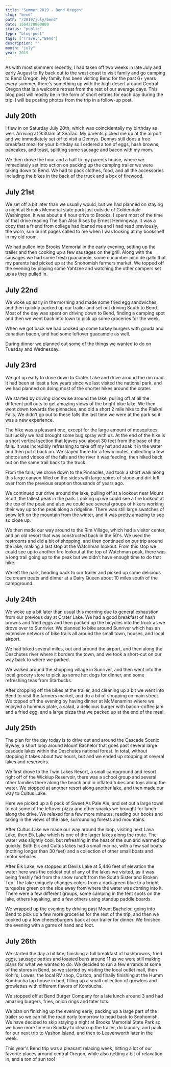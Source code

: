 ```yaml
---
title: "Summer 2019 - Bend Oregon"
slug: "bend"
path: "/2019/july/bend"
date: 1564228800000
status: "public"
type: "blog-post"
tags: ["Travel","Bend"]
description: ""
month: "july"
year: 2019
---
```




As with most summers recently, I had taken off two weeks in late July and early
August to fly back out to the west coast to visit family and go camping to Bend
Oregon. My family has been visiting Bend for the past 6+ years every summer,
there's something up with the high desert around Central Oregon that is a
welcome retreat from the rest of our average days. This blog post will mostly be
in the form of short entries for each day during the trip. I will be posting
photos from the trip in a follow-up post.

## July 20th

I flew in on Saturday July 20th, which was coincidentally my birthday as well.
Arriving at 9:30am at SeaTac. My parents picked me up at the airport and we
immediately set off to visit a Dennys. Dennys still does a free breakfast meal
for your birthday so I ordered a ton of eggs, hash browns, pancakes, and toast,
splitting some sausage and bacon with my mom.

We then drove the hour and a half to my parents house, where we immediately set
into action on packing up the camping trailer we were taking down to Bend. We
had to pack clothes, food, and all the accessories including the bikes in the
back of the truck and a box of firewood.

## July 21st

We set off a bit later than we usually would, but we had planned on staying a
night at Brooks Memorial state park just outside of Goldendale Washington. It
was about a 4 hour drive to Brooks, I spent most of the time of that drive
reading The Sun Also Rises by Ernest Hemingway. It was a copy that a friend from
college had loaned me and I had read previously, the worn, sun burnt pages
called to me when I was looking at my bookshelf in my old room.

We had pulled into Brooks Memorial in the early evening, setting up the trailer
and then cooking up a few sausages on the grill. Along with the sausages we had
some fresh guacamole, some cucumber pico de gallo that my parents had picked up
at the Snohomish farmers market. We topped off the evening by playing some
Yahtzee and watching the other campers set up as they pulled in.

## July 22nd

We woke up early in the morning and made some fried egg sandwiches, and then
quickly packed up our trailer and set out driving South to Bend. Most of the day
was spent on driving down to Bend, finding a camping spot and then we went back
into town to pick up some groceries for the week.

When we got back we had cooked up some turkey burgers with gouda and canadian
bacon, and had some leftover guacamole as well.

During dinner we planned out some of the things we wanted to do on Tuesday and
Wednesday.

## July 23rd

We got up early to drive down to Crater Lake and drive around the rim road. It
had been at least a few years since we last visited the national park, and we
had planned on doing most of the shorter hikes around the crater.

We started by driving clockwise around the lake, pulling off at all the
different pull outs to get amazing views of the bright blue lake. We then went
down towards the pinnacles, and did a short 2 mile hike to the Plaikni Falls. We
didn't go out to these falls the last time we were at the park so it was a new
experience.

The hike was a pleasant one, except for the large amount of mosquitoes, but
luckily we had brought some bug spray with us. At the end of the hike is a short
vertical section that leaves you about 30 feet from the base of the falls. It
was incredibly refreshing to take off my hat and soak it in the water and then
put it back on. We stayed there for a few minutes, collecting a few photos and
videos of the falls and the river it was feeding, then hiked back out on the
same trail back to the truck.

From the falls, we drove down to the Pinnacles, and took a short walk along this
large canyon filled on the sides with large spires of stone and dirt left over
from the previous eruption thousands of years ago.

We continued our drive around the lake, pulling off at a lookout near Mount
Scott, the tallest peak in the park. Looking up we could see a fire lookout at
the top of the peak and also we could see several groups of hikers working their
way up to the peak along a ridgeline. There was still large swatches of snow
left on the mountain from the winter, and it was pretty amazing to see so close
up.

We then made our way around to the Rim Village, which had a visitor center, and
an old resort that was constructed back in the 50's. We used the restrooms and
did a bit of shopping, and then continued on our trip around the lake, making a
last stop at the Watchman lookout. From this stop we could see up to another
fire lookout at the top of Watchman peak, there was a long trail going up to the
peak but we didn't have enough time to do that hike.

We left the park, heading back to our trailer and picked up some delicious ice
cream treats and dinner at a Dairy Queen about 10 miles south of the campground.

## July 24th

We woke up a bit later than usual this morning due to general exhaustion from
our previous day at Crater Lake. We had a good breakfast of hash browns and
fried eggs and then packed up the bicycles into the truck as we drove over to
Sunrivier. We planned to bike around Sunriver which has an extensive network of
bike trails all around the small town, houses, and local airport.

We had biked several miles, out and around the airport, and then along the
Deschutes river where it borders the town, and we took a short-cut on our way
back to where we parked.

We walked around the shopping village in Sunriver, and then went into the local
grocery store to pick up some hot dogs for dinner, and some refreshing teas from
Starbucks.

After dropping off the bikes at the trailer, and cleaning up a bit we went into
Bend to visit the farmers market, and do a bit of shopping on main street. We
topped off the evening by having dinner at McMenamins where we enjoyed a hummus
plate, a salad, a delicious burger with bacon-coffee jam and a fried egg, and a
large pizza that we packed up at the end of the meal.

## July 25th

The plan for the day today is to drive out and around the Cascade Scenic Byway,
a short loop around Mount Bachelor that goes past several large cascade lakes
within the Deschutes national forest. In total, without stopping it takes about
two hours, but and we ended up stopping at several lakes and reservoirs.

We first drove to the Twin Lakes Resort, a small campground and resort right off
of the Wickiup Reservoir, there was a school group and several other families
there along the beach and in inflated tubes and toys along the water. We stopped
at another resort along another lake, and then made our way to Cultus Lake.

Here we picked up a 6 pack of Sweet As Pale Ale, and set out a large towel to
eat some of the leftover pizza and other snacks we brought for lunch along the
drive. We relaxed for a few more minutes, reading our books and taking in the
views of the lake, surrounding forests and mountains.

After Cultus Lake we made our way around the loop, visiting next Lava Lake, then
Elk Lake which is one of the larger lakes along the route. The water was
slightly cool, but refreshing in the heat of the sun and warmed up quickly. Both
Elk and Cultus lakes had a small marina, with a few sail boats (nothing longer
than 30 feet) and a collection of other small boats and motor vehicles.

After Elk Lake, we stopped at Devils Lake at 5,446 feet of elevation the water
here was the coldest out of any of the lakes we visited, as it was being freshly
fed from the snow runoff from the South Sister and Broken Top. The lake uniquely
changes colors from a dark green blue to a bright turquoise green on the side
away from where the water was coming into it. There were a few different groups,
some camping in the tent spots on the lake, others kayaking, and a few others
using standup paddle boards.

We wrapped up the evening by driving past Mount Bachelor, going into Bend to
pick up a few more groceries for the rest of the trip, and then we cooked up a
few cheeseburgers back at our trailer for dinner. We finished the evening with a
game of hand and foot.

## July 26th

We started the day a bit late, finishing a full breakfast of hashbrowns, fried
eggs, sausage patties and toasted buns around 11 as we were still making plans
for what we wanted to do. We decided to run a few errands at some of the stores
in Bend, so we started by visiting the local outlet mall, then Kohl's, Lowes,
the local RV shop, Costco, and finally finishing at the Humm Kombucha tap house
in bed, filling up a small collection of growlers and growlettes with different
flavors of Kombucha.

We stopped off at Bend Burger Company for a late lunch around 3 and had amazing
burgers, fries, onion rings and tater tots.

We plan on finishing up the evening early, packing up a large part of the
trailer so we can hit the road early tomorrow to head back to Snohomish. We have
decided to skip staying a night at Brooks Memorial State Park so we have more
time on Sunday to clean up the trailer, do laundry, and pack for our next trip
to Vashon Island, and then to Leavenworth later in the week.

This year's Bend trip was a pleasant relaxing week, hitting a lot of our
favorite places around central Oregon, while also getting a bit of relaxation
in, and a ton of sun too!

